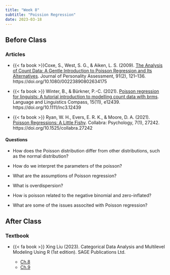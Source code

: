 ```yaml
---
title: "Week 8"
subtitle: "Poission Regression"
date: 2023-03-18
---
```


## Before Class
    
### Articles

- {{< fa book >}}Coxe, S., West, S. G., & Aiken, L. S. (2009). [The Analysis of Count Data: A Gentle Introduction to Poisson Regression and Its Alternatives](/readings/count_data_poisson.pdf). Journal of Personality Assessment, 91(2), 121–136. https://doi.org/10.1080/00223890802634175

- {{< fa book >}} Winter, B., & Bürkner, P.-C. (2021). [Poisson regression for linguists: A tutorial introduction to modelling count data with brms](/readings/brms_poisson.pdf). Language and Linguistics Compass, 15(11), e12439. https://doi.org/10.1111/lnc3.12439

- {{< fa book >}} Ryan, W. H., Evers, E. R. K., & Moore, D. A. (2021). [Poisson Regressions: A Little Fishy](/readings/collabra_2021_fishy.pdf). Collabra: Psychology, 7(1), 27242. https://doi.org/10.1525/collabra.27242

#### Questions

  - How does the Poisson distribution differ from other distributions, such as the normal distribution?
  
  - How do we interpret the parameters of the poisson?
  
  - What are the assumptions of Poisson regression?
  
  - What is overdispersion?
    
  - How is poisson related to the negative binomial and zero-inflated?
  
  - What are some of the issues associted with Poisson regression?
  
## After Class

### Textbook

- {{< fa book >}} Xing Liu (2023). Categorical Data Analysis and Multilevel Modeling Using R (1st edition). SAGE Publications Ltd.

    - [Ch.8](/readings/poi/poi.pdf)
    - [Ch.9](/readings/poi/negbinom.pdf)
